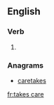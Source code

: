 ==English==

===Verb===
{{head|en|verb form}}

# {{en-third-person singular of|take care}}

===Anagrams===
* [[caretakes#English|caretakes]]

[[fr:takes care]]